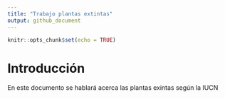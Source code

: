 ```yaml
---
title: "Trabajo plantas extintas"
output: github_document
---
```


```r
knitr::opts_chunk$set(echo = TRUE)
```


# Introducción

En este documento se hablará acerca las plantas exintas según la IUCN


